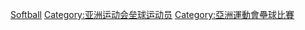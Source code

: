 [[Category:亞洲運動會各項目獎牌得主|Softball]]
[[Category:亚洲运动会垒球运动员|Category:亚洲运动会垒球运动员]]
[[Category:亞洲運動會壘球比賽|Category:亞洲運動會壘球比賽]]